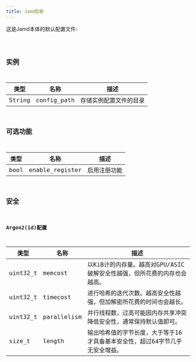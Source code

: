 ```yaml
---
title: Jamd配置
---
```



这是Jamd本体的默认配置文件:

<Code code={config} lang="yaml" title="jamd.yaml"/>

## 实例

| 类型     | 名称          | 描述          |
|--------|-------------|-------------|
| String | config_path | 存储实例配置文件的目录 |

## 可选功能

| 类型   | 名称              | 描述     |
|------|-----------------|--------|
| bool | enable_register | 启用注册功能 |

## 安全

### Argon2(id)配置

| 类型       | 名称          | 描述                                        |
|----------|-------------|-------------------------------------------|
| uint32_t | memcost     | 以KiB计的内存量。越高对GPU/ASIC破解安全性越强，但所花费的内存也会越高。 |
| uint32_t | timecost    | 进行哈希的迭代次数。越高安全性越强，但加解密所花费的时间也会越长。         |
| uint32_t | parallelism | 并行线程数，过高可能因内存共享冲突降低安全性，通常保持默认值即可。         |
| size_t   | length      | 输出哈希值的字节长度，大于等于16才具备基本安全性，超过64字节几乎无安全增益。  |

